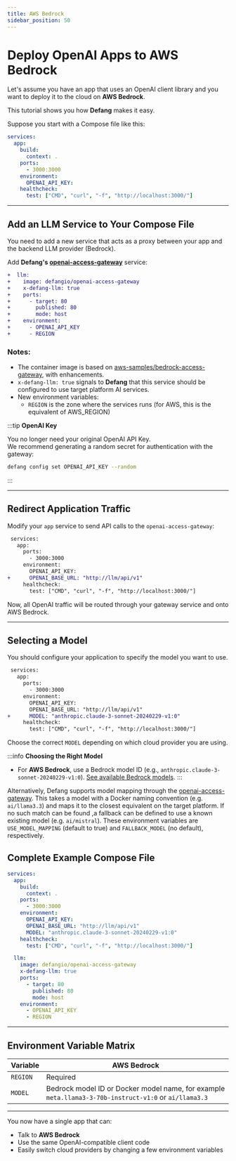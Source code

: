 ```yaml
---
title: AWS Bedrock
sidebar_position: 50
---
```


# Deploy OpenAI Apps to AWS Bedrock

Let's assume you have an app that uses an OpenAI client library and you want to deploy it to the cloud on **AWS Bedrock**.  

This tutorial shows you how **Defang** makes it easy.

Suppose you start with a Compose file like this:

```yaml
services:
  app:
    build:
      context: .
    ports:
      - 3000:3000
    environment:
      OPENAI_API_KEY:
    healthcheck:
      test: ["CMD", "curl", "-f", "http://localhost:3000/"]
```

---

## Add an LLM Service to Your Compose File

You need to add a new service that acts as a proxy between your app and the backend LLM provider (Bedrock).

Add **Defang's [openai-access-gateway](https://github.com/DefangLabs/openai-access-gateway)** service:

```diff
+  llm:
+    image: defangio/openai-access-gateway
+    x-defang-llm: true
+    ports:
+      - target: 80
+        published: 80
+        mode: host
+    environment:
+      - OPENAI_API_KEY
+      - REGION
```

### Notes:

- The container image is based on [aws-samples/bedrock-access-gateway](https://github.com/aws-samples/bedrock-access-gateway), with enhancements.
- `x-defang-llm: true` signals to **Defang** that this service should be configured to use target platform AI services.
- New environment variables:
  - `REGION` is the zone where the services runs (for AWS, this is the equivalent of AWS_REGION)

:::tip
**OpenAI Key**

You no longer need your original OpenAI API Key.  
We recommend generating a random secret for authentication with the gateway:

```bash
defang config set OPENAI_API_KEY --random
```
:::

---

## Redirect Application Traffic

Modify your `app` service to send API calls to the `openai-access-gateway`:

```diff
 services:
   app:
     ports:
       - 3000:3000
     environment:
       OPENAI_API_KEY:
+      OPENAI_BASE_URL: "http://llm/api/v1"
     healthcheck:
       test: ["CMD", "curl", "-f", "http://localhost:3000/"]
```

Now, all OpenAI traffic will be routed through your gateway service and onto AWS Bedrock.

---

## Selecting a Model

You should configure your application to specify the model you want to use.

```diff
 services:
   app:
     ports:
       - 3000:3000
     environment:
       OPENAI_API_KEY:
       OPENAI_BASE_URL: "http://llm/api/v1"
+      MODEL: "anthropic.claude-3-sonnet-20240229-v1:0"
     healthcheck:
       test: ["CMD", "curl", "-f", "http://localhost:3000/"]
```

Choose the correct `MODEL` depending on which cloud provider you are using.

:::info
**Choosing the Right Model**

- For **AWS Bedrock**, use a Bedrock model ID (e.g., `anthropic.claude-3-sonnet-20240229-v1:0`). [See available Bedrock models](https://docs.aws.amazon.com/bedrock/latest/userguide/models-supported.html).
:::

Alternatively, Defang supports model mapping through the [openai-access-gateway](https://github.com/DefangLabs/openai-access-gateway). This takes a model with a Docker naming convention (e.g. `ai/llama3.3`) and maps it to
the closest equivalent on the target platform. If no such match can be found ,a fallback can be defined to use a known existing model (e.g. `ai/mistral`). These environment
variables are `USE_MODEL_MAPPING` (default to true) and `FALLBACK_MODEL` (no default), respectively.


## Complete Example Compose File

```yaml
services:
  app:
    build:
      context: .
    ports:
      - 3000:3000
    environment:
      OPENAI_API_KEY:
      OPENAI_BASE_URL: "http://llm/api/v1"
      MODEL: "anthropic.claude-3-sonnet-20240229-v1:0"
    healthcheck:
      test: ["CMD", "curl", "-f", "http://localhost:3000/"]

  llm:
    image: defangio/openai-access-gateway
    x-defang-llm: true
    ports:
      - target: 80
        published: 80
        mode: host
    environment:
      - OPENAI_API_KEY
      - REGION
```

---

## Environment Variable Matrix

| Variable           | AWS Bedrock |
|--------------------|-------------|
| `REGION`            | Required|
| `MODEL`             | Bedrock model ID or Docker model name, for example `meta.llama3-3-70b-instruct-v1:0` or `ai/llama3.3` |

---

You now have a single app that can:

- Talk to **AWS Bedrock**
- Use the same OpenAI-compatible client code
- Easily switch cloud providers by changing a few environment variables
